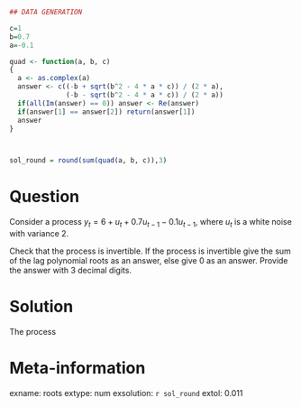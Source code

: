 ```r
## DATA GENERATION

c=1
b=0.7
a=-0.1

quad <- function(a, b, c)
{
  a <- as.complex(a)
  answer <- c((-b + sqrt(b^2 - 4 * a * c)) / (2 * a),
              (-b - sqrt(b^2 - 4 * a * c)) / (2 * a))
  if(all(Im(answer) == 0)) answer <- Re(answer)
  if(answer[1] == answer[2]) return(answer[1])
  answer
}



sol_round = round(sum(quad(a, b, c)),3)

```



Question
========


Consider a process  $y_t  = 6  + u_t + 0.7 u_{t-1} - 0.1  u_{t-1}$, where $u_t$ is a white noise with variance 2.  

Check that  the process is invertible.  If the process is invertible give the sum of the lag polynomial roots as an answer, else give 0 as an answer.
Provide the answer with 3 decimal digits.





Solution
========

The process


Meta-information
================
exname: roots
extype: num
exsolution: `r sol_round`
extol: 0.011
